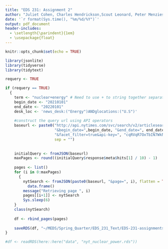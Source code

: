 ```yaml
---
title: "EDS 231: Assignment 2"
author: "Juliet Cohen, Charles Hendrickson,Scout Leonard, Peter Menzies"
date: '`r format(Sys.time(), "%m/%d/%Y")`'
output: pdf_document
header-includes:
  - \setlength{\parindent}{1em}
  - \usepackage{float}
---
```



```r
knitr::opts_chunk$set(echo = TRUE)

library(jsonlite)  
library(tidyverse) 
library(tidytext) 

requery <- TRUE
```

```r
if (requery == TRUE) 
  {
    term <- "nuclear+energy" # Need to use + to string together separate words
    begin_date <- "20210101"
    end_date <- "20220101"
    desk_loc <- 'news_desk:("Energy")ANDglocations:("U.S")'
    
    #construct the query url using API operators
    baseurl <- paste0("http://api.nytimes.com/svc/search/v2/articlesearch.json?q=", term,
                      "&begin_date=",begin_date, "&end_date=", end_date, "&", desk_loc,
                      "&facet_filter=true&api-key=", "cqRVqR7OxTbIN7WkN9GJ3DgGsEbMI2cR",
                      sep = "") 
    
    
    initialQuery <- fromJSON(baseurl)
    maxPages <- round((initialQuery$response$meta$hits[1] / 10) - 1) 
    
    pages <- list()
    for (i in 0:maxPages) 
      {
        nytSearch <- fromJSON(paste0(baseurl, "&page=", i), flatten = TRUE) %>%
          data.frame() 
        message("Retrieving page ", i)
        pages[[i+1]] <- nytSearch 
        Sys.sleep(6) 
    }
    class(nytSearch)
    
    df <- rbind_pages(pages)
  
    saveRDS(df, "~/MEDS/Spring_Quarter/EDS_231_Text/EDS-231-assignments/data/nyt_nuclear_energy.RDS")
}

#df <- readRDS(here::here("data", "nyt_nuclear_power.rds"))
```




